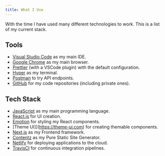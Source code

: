 ```yaml
---
title: What I Use
---
```


With the time I have used many different technologies to work. This is a list of my current stack.

## Tools

- [Visual Studio Code](https://code.visualstudio.com/) as my main IDE.
- [Google Chrome](https://chrome.google.com) as my main browser.
- [Prettier](https://prettier.io) (with a VSCode plugin) with the default configuration.
- [Hyper](https://hyper.is/) as my terminal.
- [Postman](https://www.getpostman.com/) to try API endpoints.
- [GitHub](https://github.com) for my code repositories (including private ones).

## Tech Stack

- [JavaScript](https://www.javascript.com/) as my main programming language.
- [React.js](https://reactjs.org) for UI creation.
- [Emotion](https://emotion.sh/) for styling my React components.
- [Theme UI]](https://theme-ui.com) for creating themable components.
- [Next.js](https://nextjs.org/) as my Frontend framework.
- [Contentz](https://github.com/sergiodxa/contentz) as my Pure Static Site Generator.
- [Netlify](https://netlify.com/) for deploying applications to the cloud.
- [TravisCI](https://travis-ci.org/) for continuous integration pipelines.
